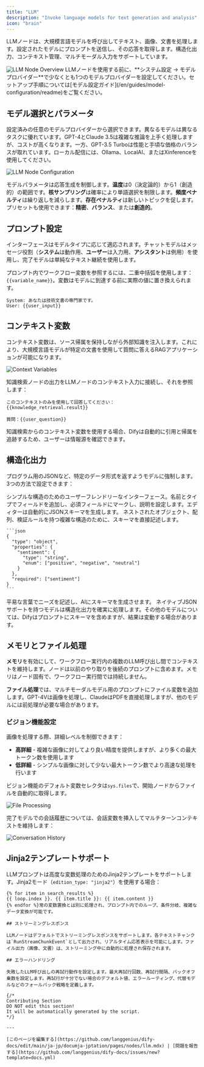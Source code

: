 ```yaml
---
title: "LLM"
description: "Invoke language models for text generation and analysis"
icon: "brain"
---
```


LLMノードは、大規模言語モデルを呼び出してテキスト、画像、文書を処理します。設定されたモデルにプロンプトを送信し、その応答を取得します。構造化出力、コンテキスト管理、マルチモーダル入力をサポートしています。

<Frame caption="LLMノード設定インターフェース">
  <img src="https://assets-docs.dify.ai/dify-enterprise-mintlify/en/guides/workflow/node/85730fbfa1d441d12d969b89adf2670e.png" alt="LLM Node Overview" />
</Frame>

<Info>
  LLMノードを使用する前に、**システム設定 → モデルプロバイダー**で少なくとも1つのモデルプロバイダーを設定してください。セットアップ手順については[モデル設定ガイド](/en/guides/model-configuration/readme)をご覧ください。
</Info>

## モデル選択とパラメータ

設定済みの任意のモデルプロバイダーから選択できます。異なるモデルは異なるタスクに優れています。GPT-4とClaude 3.5は複雑な推論を上手く処理しますが、コストが高くなります。一方、GPT-3.5 Turboは性能と手頃な価格のバランスが取れています。ローカル配信には、Ollama、LocalAI、またはXinferenceを使用してください。

<Frame caption="モデル選択とパラメータ設定">
  <img src="https://assets-docs.dify.ai/dify-enterprise-mintlify/en/guides/workflow/node/43f81418ea70d4d79e3705505e777b1b.png" alt="LLM Node Configuration" />
</Frame>

モデルパラメータは応答生成を制御します。**温度**は0（決定論的）から1（創造的）の範囲です。**核サンプリング**は確率により単語選択を制限します。**頻度ペナルティ**は繰り返しを減らします。**存在ペナルティ**は新しいトピックを促します。プリセットも使用できます：**精密**、**バランス**、または**創造的**。

## プロンプト設定

インターフェースはモデルタイプに応じて適応されます。チャットモデルはメッセージ役割（**システム**は動作用、**ユーザー**は入力用、**アシスタント**は例用）を使用し、完了モデルは単純なテキスト継続を使用します。

プロンプト内でワークフロー変数を参照するには、二重中括弧を使用します：`{{variable_name}}`。変数はモデルに到達する前に実際の値に置き換えられます。

```text
System: あなたは技術文書の専門家です。
User: {{user_input}}
```

## コンテキスト変数

コンテキスト変数は、ソース帰属を保持しながら外部知識を注入します。これにより、大規模言語モデルが特定の文書を使用して質問に答えるRAGアプリケーションが可能になります。

<Frame caption="RAGアプリケーション用のコンテキスト変数の使用">
  <img src="https://assets-docs.dify.ai/dify-enterprise-mintlify/en/guidesed96962bd994f8f05bac96b11e22.png" alt="Context Variables" />
</Frame>

知識検索ノードの出力をLLMノードのコンテキスト入力に接続し、それを参照します：

```text
このコンテキストのみを使用して回答してください：
{{knowledge_retrieval.result}}

質問：{{user_question}}
```

知識検索からのコンテキスト変数を使用する場合、Difyは自動的に引用と帰属を追跡するため、ユーザーは情報源を確認できます。

## 構造化出力

プログラム用のJSONなど、特定のデータ形式を返すようモデルに強制します。3つの方法で設定できます：

<Tabs>
  <Tab title="ビジュアルエディター">
    シンプルな構造のためのユーザーフレンドリーなインターフェース。名前とタイプでフィールドを追加し、必須フィールドにマークし、説明を設定します。エディターは自動的にJSONスキーマを生成します。
  </Tab>
  
  <Tab title="JSON Schema">
    ネストされたオブジェクト、配列、検証ルールを持つ複雑な構造のために、スキーマを直接記述します。
    
    ```json
    {
      "type": "object",
      "properties": {
        "sentiment": {
          "type": "string",
          "enum": ["positive", "negative", "neutral"]
        }
      },
      "required": ["sentiment"]
    }
    ```
  </Tab>
  
  <Tab title="AI生成">
    平易な言葉でニーズを記述し、AIにスキーマを生成させます。
  </Tab>
</Tabs>

<Warning>
  ネイティブJSONサポートを持つモデルは構造化出力を確実に処理します。その他のモデルについては、Difyはプロンプトにスキーマを含めますが、結果は変動する場合があります。
</Warning>

## メモリとファイル処理

**メモリ**を有効にして、ワークフロー実行内の複数のLLM呼び出し間でコンテキストを維持します。ノードは以前のやり取りを後続のプロンプトに含めます。メモリはノード固有で、ワークフロー実行間では持続しません。

**ファイル処理**では、マルチモーダルモデル用のプロンプトにファイル変数を追加します。GPT-4Vは画像を処理し、ClaudeはPDFを直接処理しますが、他のモデルには前処理が必要な場合があります。

### ビジョン機能設定

画像を処理する際、詳細レベルを制御できます：
- **高詳細** - 複雑な画像に対してより良い精度を提供しますが、より多くの最大トークン数を使用します
- **低詳細** - シンプルな画像に対して少ない最大トークン数でより高速な処理を行います

ビジョン機能のデフォルト変数セレクタは`sys.files`で、開始ノードからファイルを自動的に取得します。

<Frame caption="マルチモーダル大規模言語モデルによるファイル処理">
  <img src="https://assets-docs.dify.ai/2024/11/05b3d4a78038bc7afbb157078e3b2b26.png" alt="File Processing" />
</Frame>

完了モデルでの会話履歴については、会話変数を挿入してマルチターンコンテキストを維持します：

<Frame caption="会話履歴変数の使用">
  <img src="https://assets-docs.dify.ai/dify-enterprise-mintlify/en/guides/workflow/node/b8642f8c6e3f562fceeefae83628fd68.png" alt="Conversation History" />
</Frame>

## Jinja2テンプレートサポート

LLMプロンプトは高度な変数処理のためのJinja2テンプレートをサポートします。Jinja2モード（`edition_type: "jinja2"`）を使用する場合：

```jinja2
{% for item in search_results %}
{{ loop.index }}. {{ item.title }}: {{ item.content }}
{% endfor %}常の変数置換とは別に処理され、プロンプト内でのループ、条件分岐、複雑なデータ変換が可能です。

## ストリーミングレスポンス

LLMノードはデフォルトでストリーミングレスポンスをサポートします。各テキストチャンクは`RunStreamChunkEvent`として出力され、リアルタイム応答表示を可能にします。ファイル出力（画像、文書）は、ストリーミング中に自動的に処理され保存されます。

## エラーハンドリング

失敗したLLM呼び出しの再試行動作を設定します。最大再試行回数、再試行間隔、バックオフ乗数を設定します。再試行が十分でない場合のデフォルト値、エラールーティング、代替モデルなどのフォールバック戦略を定義します。

{/*
Contributing Section
DO NOT edit this section!
It will be automatically generated by the script.
*/}

---

[このページを編集する](https://github.com/langgenius/dify-docs/edit/main/ja-jp/documja-jptation/pages/nodes/llm.mdx) | [問題を報告する](https://github.com/langgenius/dify-docs/issues/new?template=docs.yml)

